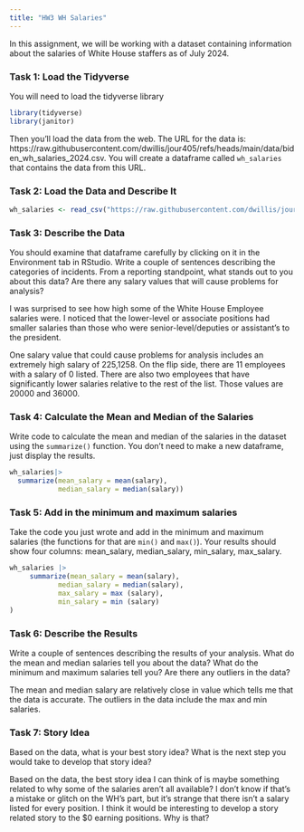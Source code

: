 ```yaml
---
title: "HW3 WH Salaries"
---
```


In this assignment, we will be working with a dataset containing information about the salaries of White House staffers as of July 2024.

### Task 1: Load the Tidyverse

You will need to load the tidyverse library

```r
library(tidyverse)
library(janitor)
```

Then you'll load the data from the web. The URL for the data is: https://raw.githubusercontent.com/dwillis/jour405/refs/heads/main/data/biden_wh_salaries_2024.csv. You will create a dataframe called `wh_salaries` that contains the data from this URL.

### Task 2: Load the Data and Describe It

```r
wh_salaries <- read_csv("https://raw.githubusercontent.com/dwillis/jour405/refs/heads/main/data/biden_wh_salaries_2024.csv")
```
### Task 3: Describe the Data

You should examine that dataframe carefully by clicking on it in the Environment tab in RStudio. Write a couple of sentences describing the categories of incidents. From a reporting standpoint, what stands out to you about this data? Are there any salary values that will cause problems for analysis?

I was surprised to see how high some of the White House Employee salaries were. I noticed that the lower-level or associate positions had smaller salaries than those who were senior-level/deputies or assistant's to the president. 

One salary value that could cause problems for analysis includes an extremely high salary of 225,1258. On the flip side, there are 11 employees with a salary of 0 listed. There are also two employees that have significantly lower salaries relative to the rest of the list. Those values are 20000 and 36000. 

### Task 4: Calculate the Mean and Median of the Salaries

Write code to calculate the mean and median of the salaries in the dataset using the `summarize()` function. You don't need to make a new dataframe, just display the results.

```r
wh_salaries|> 
  summarize(mean_salary = mean(salary),
            median_salary = median(salary))
```

### Task 5: Add in the minimum and maximum salaries

Take the code you just wrote and add in the minimum and maximum salaries (the functions for that are `min()` and `max()`). Your results should show four columns: mean_salary, median_salary, min_salary, max_salary.

```r
wh_salaries |> 
     summarize(mean_salary = mean(salary),
            median_salary = median(salary),
            max_salary = max (salary),
            min_salary = min (salary)
)
```

### Task 6: Describe the Results

Write a couple of sentences describing the results of your analysis. What do the mean and median salaries tell you about the data? What do the minimum and maximum salaries tell you? Are there any outliers in the data?

The mean and median salary are relatively close in value which tells me that the data is accurate. The outliers in the data include the max and min salaries.  

### Task 7: Story Idea

Based on the data, what is your best story idea? What is the next step you would take to develop that story idea?

Based on the data, the best story idea I can think of is maybe something related to why some of the salaries aren't all available? I don't know if that's a mistake or glitch on the WH's part, but it's strange that there isn't a salary listed for every position. I think it would be interesting to develop a story related story to the $0 earning positions. Why is that? 